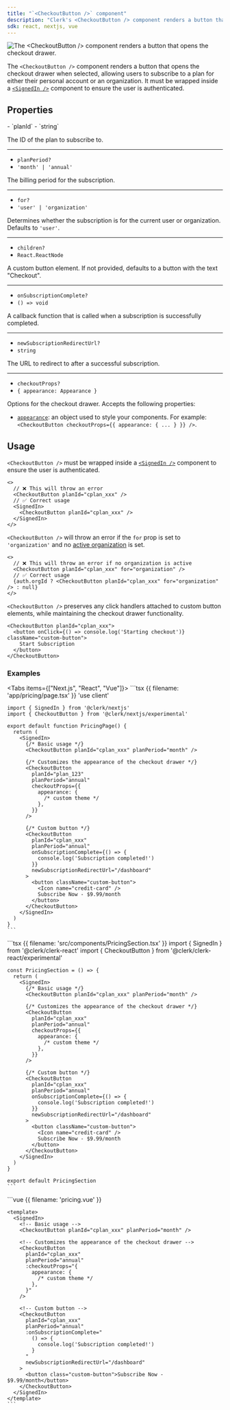 ```yaml
---
title: "`<CheckoutButton />` component"
description: "Clerk's <CheckoutButton /> component renders a button that opens the checkout drawer for plan subscriptions."
sdk: react, nextjs, vue
---
```


![The \<CheckoutButton /> component renders a button that opens the checkout drawer.](/docs/images/ui-components/checkout.png)

The `<CheckoutButton />` component renders a button that opens the checkout drawer when selected, allowing users to subscribe to a plan for either their personal account or an organization. It must be wrapped inside a [`<SignedIn />`](/docs/components/control/signed-in) component to ensure the user is authenticated.

<Include src="_partials/billing/api-experimental" />

## Properties

<Properties>
  - `planId`
  - `string`

  The ID of the plan to subscribe to.

  ---

  - `planPeriod?`
  - `'month' | 'annual'`

  The billing period for the subscription.

  ---

  - `for?`
  - `'user' | 'organization'`

  Determines whether the subscription is for the current user or organization. Defaults to `'user'`.

  ---

  - `children?`
  - `React.ReactNode`

  A custom button element. If not provided, defaults to a button with the text "Checkout".

  ---

  - `onSubscriptionComplete?`
  - `() => void`

  A callback function that is called when a subscription is successfully completed.

  ---

  - `newSubscriptionRedirectUrl?`
  - `string`

  The URL to redirect to after a successful subscription.

  ---

  - `checkoutProps?`
  - `{ appearance: Appearance }`

  Options for the checkout drawer. Accepts the following properties:

  - [`appearance`](/docs/customization/overview): an object used to style your components. For example: `<CheckoutButton checkoutProps={{ appearance: { ... } }} />`.
</Properties>

## Usage

`<CheckoutButton />` must be wrapped inside a [`<SignedIn />`](/docs/components/control/signed-in) component to ensure the user is authenticated.

```tsx
<>
  // ❌ This will throw an error
  <CheckoutButton planId="cplan_xxx" />
  // ✅ Correct usage
  <SignedIn>
    <CheckoutButton planId="cplan_xxx" />
  </SignedIn>
</>
```

`<CheckoutButton />` will throw an error if the `for` prop is set to `'organization'` and no [active organization](/docs/organizations/overview#active-organization) is set.

```tsx
<>
  // ❌ This will throw an error if no organization is active
  <CheckoutButton planId="cplan_xxx" for="organization" />
  // ✅ Correct usage
  {auth.orgId ? <CheckoutButton planId="cplan_xxx" for="organization" /> : null}
</>
```

`<CheckoutButton />` preserves any click handlers attached to custom button elements, while maintaining the checkout drawer functionality.

```tsx
<CheckoutButton planId="cplan_xxx">
  <button onClick={() => console.log('Starting checkout')} className="custom-button">
    Start Subscription
  </button>
</CheckoutButton>
```

### Examples

<Tabs items={["Next.js", "React", "Vue"]}>
  <Tab>
    ```tsx {{ filename: 'app/pricing/page.tsx' }}
    'use client'

    import { SignedIn } from '@clerk/nextjs'
    import { CheckoutButton } from '@clerk/nextjs/experimental'

    export default function PricingPage() {
      return (
        <SignedIn>
          {/* Basic usage */}
          <CheckoutButton planId="cplan_xxx" planPeriod="month" />

          {/* Customizes the appearance of the checkout drawer */}
          <CheckoutButton
            planId="plan_123"
            planPeriod="annual"
            checkoutProps={{
              appearance: {
                /* custom theme */
              },
            }}
          />

          {/* Custom button */}
          <CheckoutButton
            planId="cplan_xxx"
            planPeriod="annual"
            onSubscriptionComplete={() => {
              console.log('Subscription completed!')
            }}
            newSubscriptionRedirectUrl="/dashboard"
          >
            <button className="custom-button">
              <Icon name="credit-card" />
              Subscribe Now - $9.99/month
            </button>
          </CheckoutButton>
        </SignedIn>
      )
    }
    ```
  </Tab>

  <Tab>
    ```tsx {{ filename: 'src/components/PricingSection.tsx' }}
    import { SignedIn } from '@clerk/clerk-react'
    import { CheckoutButton } from '@clerk/clerk-react/experimental'

    const PricingSection = () => {
      return (
        <SignedIn>
          {/* Basic usage */}
          <CheckoutButton planId="cplan_xxx" planPeriod="month" />

          {/* Customizes the appearance of the checkout drawer */}
          <CheckoutButton
            planId="cplan_xxx"
            planPeriod="annual"
            checkoutProps={{
              appearance: {
                /* custom theme */
              },
            }}
          />

          {/* Custom button */}
          <CheckoutButton
            planId="cplan_xxx"
            planPeriod="annual"
            onSubscriptionComplete={() => {
              console.log('Subscription completed!')
            }}
            newSubscriptionRedirectUrl="/dashboard"
          >
            <button className="custom-button">
              <Icon name="credit-card" />
              Subscribe Now - $9.99/month
            </button>
          </CheckoutButton>
        </SignedIn>
      )
    }

    export default PricingSection
    ```
  </Tab>

  <Tab>
    ```vue {{ filename: 'pricing.vue' }}
    <script setup lang="ts">
    import { SignedIn } from '@clerk/vue'
    import { CheckoutButton } from '@clerk/vue/experimental'
    </script>

    <template>
      <SignedIn>
        <!-- Basic usage -->
        <CheckoutButton planId="cplan_xxx" planPeriod="month" />

        <!-- Customizes the appearance of the checkout drawer -->
        <CheckoutButton
          planId="cplan_xxx"
          planPeriod="annual"
          :checkoutProps="{
            appearance: {
              /* custom theme */
            },
          }"
        />

        <!-- Custom button -->
        <CheckoutButton
          planId="cplan_xxx"
          planPeriod="annual"
          :onSubscriptionComplete="
            () => {
              console.log('Subscription completed!')
            }
          "
          newSubscriptionRedirectUrl="/dashboard"
        >
          <button class="custom-button">Subscribe Now - $9.99/month</button>
        </CheckoutButton>
      </SignedIn>
    </template>
    ```
  </Tab>
</Tabs>

